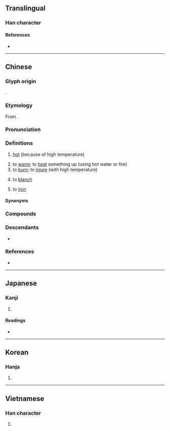 {{also|烫}}
{{character info}}
==Translingual==

===Han character===
{{Han char|rn=86|rad=火|as=12|sn=16|four=36809|canj=EHF|ids=⿱湯火}}

====References====
* {{Han ref|kx=0684.010|dkj=19435|dj=1096.040|hdz=32238.030|uh=71D9|ud=29145|bh=BF53|bd=48979}}

----

==Chinese==
{{zh-forms|s=烫}}

===Glyph origin===
{{Han etym}}
{{Han compound|湯|火|ls=psc|c1=p|c2=s}}.

===Etymology===
From {{och-l|湯|hot water|id=1}}.

===Pronunciation===
{{zh-pron
|m=tàng
|c=tong3
|h=pfs=
|j=ton3
|md=táung/táuk/tâung
|md_note=táung, táuk - to put into boiling water, to scald; tâung - to heat up, to warm
|mn=thǹg/thòng
|mn_note=thǹg - vernacular; thòng - literary
|mn-t=teng3
|w=2thaan
|oc=y
|cat=a,v
}}

===Definitions===
{{zh-hanzi}}

# [[hot]] (because of high temperature)
#: {{zh-x|洗澡 水 太 燙 了。|The bathwater is too '''hot'''.}}
# to [[warm]]; to [[heat]] something up (using hot water or fire)
# to [[burn]]; to [[injure]] (with high temperature)
#: {{zh-x|我 的 手 被 蒸汽 燙傷。|My hand was '''burned''' by steam.}}
# {{lb|zh|cooking}} to [[blanch]]
# to [[iron]]
#: {{zh-x|燙 恤衫|to '''iron''' a shirt|C}}

====Synonyms====
{{zh-dial}}
{{zh-dial|熨}}

===Compounds===
{{zh-der|光燙|冷燙|洗燙|滾燙|火燙|燙傷|燙手|燙手山芋|燙花|燙蠟|燙酒|燙金|燙馬|燙髮|燙麵|發燙|電燙|燙衫}}

===Descendants===
* {{desc|bor=1|za|dangq||to iron}}

===References===
* {{R:yue:Hanzi}}

{{zh-cat|Elementary}}

----

==Japanese==

===Kanji===
{{ja-kanji|grade=|rs=火12}}

# {{rfdef|ja|sort=火12}}

====Readings====
* {{ja-readings|on=[[とう]] (tō), [[どう]] (dō)|kun=[[あたためる]] (atatameru)}}

----

==Korean==

===Hanja===
{{ko-hanja|hangeul=탕|eumhun=|rv=tang|mr=t'ang|y=thang}}

# {{rfdef|ko|sort=火12}}

----

==Vietnamese==

===Han character===
{{vi-readings|reading=năng, nãng, nắng|rs=火12}}

# {{rfdef|vi|sort=火12}}